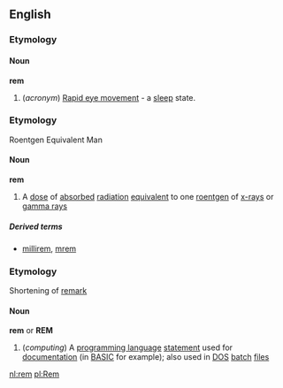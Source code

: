 ==English==
===Etymology===
====Noun====
'''rem'''

#(''acronym'') [[Rapid eye movement]] - a [[sleep]] state.

===Etymology===
Roentgen Equivalent Man

====Noun====
'''rem'''

#A [[dose]] of [[absorbed]] [[radiation]] [[equivalent]] to one [[roentgen]] of [[x-ray]]s or [[gamma ray]]s

=====Derived terms=====
*[[millirem]], [[mrem]]

===Etymology===
Shortening of [[remark]]

====Noun====
'''rem''' or '''REM'''

#(''computing'') A [[programming language]] [[statement]] used for [[documentation]] (in [[BASIC]] for example); also used in [[DOS]] [[batch]] [[files]]

[[nl:rem]]
[[pl:Rem]]